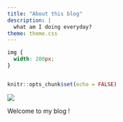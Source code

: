 ```yaml
---
title: "About this blog"
description: |
  what am I doing everyday?
theme: theme.css
---
```


```css
img {
  width: 200px;
}



```



```r
knitr::opts_chunk$set(echo = FALSE)
```


![](https://c.tenor.com/nlGcQWb4MisAAAAM/piske-usagi.gif)


Welcome to my blog !